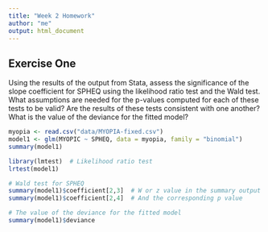 ```yaml
---
title: "Week 2 Homework"
author: "me"
output: html_document
---
```


## Exercise One

Using the results of the output from Stata, assess the significance of the slope coefficient for SPHEQ using the likelihood ratio test and the Wald test. 
What assumptions are needed for the p-values computed for each of these tests to be valid? Are the results of these tests consistent with one another? What is the value of the deviance for the fitted model?

```r
myopia <- read.csv("data/MYOPIA-fixed.csv")
model1 <- glm(MYOPIC ~ SPHEQ, data = myopia, family = "binomial")
summary(model1)

library(lmtest)  # Likelihood ratio test
lrtest(model1)

# Wald test for SPHEQ
summary(model1)$coefficient[2,3]  # W or z value in the summary output
summary(model1)$coefficient[2,4]  # And the corresponding p value

# The value of the deviance for the fitted model
summary(model1)$deviance
```
